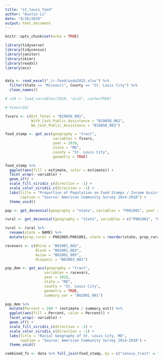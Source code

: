 ```yaml
---
title: "st_louis_food"
author: "Austin Li"
date: "4/26/2020"
output: html_document
---
```


```r
knitr::opts_chunk$set(echo = TRUE)

library(tidyverse)
library(tidycensus)
library(janitor)
library(skimr)
library(readxl)
library(acs)


data <- read_excel("./r-food/usda2015.xlsx") %>%
  filter(State == "Missouri", County == "St. Louis City") %>%
  clean_names()
```

```r
# v18 <- load_variables(2018, "acs5", cache=TRUE)

# View(v18)
```

```r
fsvars <- c(Est_Total = "B19058_001",
            With_Cash_Public_Assistance = "B19058_002",
            No_Cash_Public_Assistance = "B19058_003")

food_stamp <- get_acs(geography = "tract",
                      variables = fsvars,
                      year = 2018,
                      state = "MO",
                      county = "St. Louis City",
                      geometry = TRUE)
```


```r
food_stamp %>%
  ggplot(aes(fill = estimate, color = estimate)) +
  facet_wrap(~ variable) +
  geom_sf() +
  scale_fill_viridis_c(direction = -1) +
  scale_color_viridis_c(direction = -1) +
  labs(title = "Proportion of Population on Food Stamps / Income Assistance",
       caption = "Source: American Community Survey 2014-2018") +
  theme_void()
```


```r
pop <- get_decennial(geography = "state", variables = "P001001", year = 2010)

rural <- get_decennial(geography = "state", variables = c("P001001", "P002005"), year = 2010, output = "wide")

rural <- rural %>%
  rename(state = NAME) %>%
  mutate(prop_rural = P002005/P001001, state = reorder(state, prop_rural))

racevars <- c(White = "B02001_002", 
              Black = "B02001_003", 
              Asian = "B02001_005",
              Hispanic = "B03003_003")

pop_dem <- get_acs(geography = "tract",
                  variables = racevars, 
                  year = 2018,
                  state = "MO",
                  county = "St. Louis City",
                  geometry = TRUE,
                  summary_var = "B02001_001") 
```

```r
pop_dem %>%
  mutate(Percent = 100 * (estimate / summary_est)) %>%
  ggplot(aes(fill = Percent, color = Percent)) +
  facet_wrap(~ variable) +
  geom_sf() +
  scale_fill_viridis_c(direction = -1) +
  scale_color_viridis_c(direction = -1) +
  labs(title = "Racial Geography of St. Louis City, MO",
       caption = "Source: American Community Survey 2014-2018") +
  theme_void()
```

```r
combined_fs <- data %>% full_join(food_stamp, by = c("census_tract" = "GEOID"))

```


